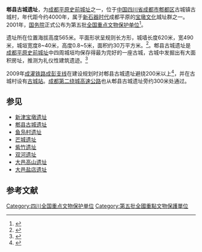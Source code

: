 {{文物保护单位
| 级别 = 全国
| 名称 = 成都平原史前城址
| 子项 = 郫县古城遗址
| 编号 = 5-104
| 分类 = 古遗址
| 图片 = [[File:郫县古城遗址.png|220px]]
| 时代 = [[新石器时代|新石器时代]]
| 所在 = {{CHN}}[[四川省|四川省]][[成都市|成都市]][[郫都区|郫都区]]
| 坐标 = {{coord|30|54|10.46|N|103|55|36.17|E|type:landmark}}
| 登录 = 2001年
| Cat = 四川全国重点文物保护单位
}}

'''郫县古城遗址'''，为[[成都平原史前城址|成都平原史前城址]]之一，位于[[中国|中国]][[四川省|四川省]][[成都市|成都市]][[郫都区|郫都区]]古城镇古城村，年代距今约4000年，属于[[新石器时代|新石器时代]]成都平原的[[宝墩文化|宝墩文化]]城址群之一。2001年，[[中华人民共和国国务院|国务院]]正式公布为第五批[[全国重点文物保护单位|全国重点文物保护单位]]<ref>{{Cite web |url=http://www.ncha.gov.cn/col/col1617/index.html |title=国务院关于公布第五批全国重点文物保护单位和与现有全国重点文物保护单位合并项目的通知 |date=2001年 |publisher=中华人民共和国国家文物局 |deadurl=yes |archiveurl=https://web.archive.org/web/20130921145202/http://www.sach.gov.cn/col/col1617/index.html |archivedate=2013年9月21日 |df= }}</ref>。

遗址所在位置海拔高度565米。平面形状呈规则长方形，城墙长度620米，宽490米，城垣宽度8~40米，高度0.8~5米，面积约30万平方米。<ref>{{Cite book |author=国家文物局 |title=中国文物地图集（四川分册，上） |publisher=文物出版社 |location=北京 |year=2009}}</ref>。郫县古城遗址是[[成都平原史前城址|成都平原史前城址]]中四周城垣均保存得最为完好的一座古城，古城中发掘出有大面积房址，推测为礼仪性建筑遗迹。<ref>{{cite web | title=8座史前城址,成都平原寂寞回响 | url=http://www.sc.xinhuanet.com/content/2005-06/15/content_4442544.htm | deadurl=yes | archiveurl=https://web.archive.org/web/20140303184318/http://www.sc.xinhuanet.com/content/2005-06/15/content_4442544.htm | archivedate=2014-03-03 }}</ref>

2009年[[成灌铁路|成灌铁路]][[成彭支线|成彭支线]]在建设规划时对郫县古城遗址避绕200米以上<ref>{{cite web | title=保4000年古城遗址成彭线避让200米 | url=http://news.163.com/09/0827/06/5HN2LGBB000120GR.html | access-date=2014-02-27 | archive-url=https://web.archive.org/web/20140303065915/http://news.163.com/09/0827/06/5HN2LGBB000120GR.html | archive-date=2014-03-03 | dead-url=yes }}</ref>，并在古城村设有[[古城站（成都）|古城站]]。[[成都第二绕城高速公路|成都第二绕城高速公路]]也从郫县古城遗址旁约300米处通过。

==参见==
*[[宝墩文化|新津宝墩遗址]]
*[[郫县古城遗址|郫县古城遗址]]
*[[鱼凫村遗址|鱼凫村遗址]]
*[[芒城遗址|芒城遗址]]
*[[紫竹遗址|紫竹遗址]]
*[[双河遗址|双河遗址]]
*[[大邑高山遗址|大邑高山遗址]]
*[[大邑盐店遗址|大邑盐店遗址]]

==参考文献==
{{reflist}}

{{四川全国重点文物保护单位}}
[[Category:四川全国重点文物保护单位|Category:四川全国重点文物保护单位]]
[[Category:第五批全國重點文物保護單位|Category:第五批全國重點文物保護單位]]